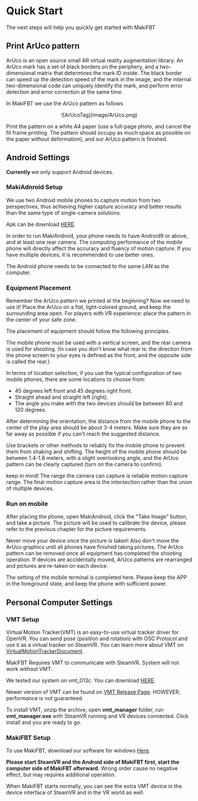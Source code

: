 # Quick Start

The next steps will help you quickly get started with MakiFBT

## Print ArUco pattern

ArUco is an open source small AR virtual reality augmentation library. An ArUco mark has a set of black borders on the periphery, and a two-dimensional matrix that determines the mark ID inside. The black border can speed up the detection speed of the mark in the image, and the internal two-dimensional code can uniquely identify the mark, and perform error detection and error correction at the same time.

In MakiFBT we use the ArUco pattern as follows

<center>![ArUcoTag](image/ArUco.png)</center>

Print the pattern on a white A4 paper (use a full-page photo, and cancel the fit frame printing. The pattern should occupy as much space as possible on the paper without deformation), and our ArUco pattern is finished.

## Android Settings

**Currently** we only support Android devices.

### MakiAdnroid Setup

We use two Android mobile phones to capture motion from two perspectives, thus achieving higher capture accuracy and better results than the same type of single-camera solutions.

Apk can be download [HERE](https://drive.google.com/drive/my-drive).

In order to run MakiAndroid, your phone needs to have Android9 or above, and at least one rear camera. The computing performance of the mobile phone will directly affect the accuracy and fluency of motion capture. If you have multiple devices, it is recommended to use better ones.

The Android phone needs to be connected to the same LAN as the computer.

### Equipment Placement

Remember the ArUco pattern we printed at the beginning? Now we need to use it! Place the ArUco on a flat, light-colored ground, and keep the surrounding area open. For players with VR experience: place the pattern in the center of your safe zone.

The placement of equipment should follow the following principles.

The mobile phone must be used with a vertical screen, and the rear camera is used for shooting. (In case you don't know what rear is: the direction from the phone screen to your eyes is defined as the front, and the opposite side is called the rear.)

In terms of location selection, if you use the typical configuration of two mobile phones, there are some locations to choose from:

- 45 degrees left front and 45 degrees right front.
- Straight ahead and straight left (right).
- The angle you make with the two devices should be between 80 and 120 degrees.

After determining the orientation, the distance from the mobile phone to the center of the play area should be about 3-4 meters. Make sure they are as far away as possible if you can't reach the suggested distance.

Use brackets or other methods to reliably fix the mobile phone to prevent them from shaking and shifting. The height of the mobile phone should be between 1.4-1.8 meters, with a slight overlooking angle, and the ArUco pattern can be clearly captured (turn on the camera to confirm).

keep in mind! The range the camera can capture is reliable motion capture range. The final motion capture area is the intersection rather than the union of multiple devices.

### Run on mobile

After placing the phone, open MakiAndroid, click the "Take Image" button, and take a picture. The picture will be used to calibrate the device, please refer to the previous chapter for the picture requirements.

Never move your device once the picture is taken! Also don't move the ArUco graphics until all phones have finished taking pictures. The ArUco pattern can be removed once all equipment has completed the shooting operation. If devices are accidentally moved, ArUco patterns are rearranged and pictures are re-taken on each device.

The setting of the mobile terminal is completed here. Please keep the APP in the foreground state, and keep the phone with sufficient power.

## Personal Computer Settings

### VMT Setup

Virtual Motion Tracker(VMT) is an easy-to-use virtual tracker driver for OpenVR. You can send pose (position and rotation) with OSC Protocol and use it as a virtual tracker on SteamVR. You can learn more about VMT on [VirtualMotionTrackerDocument](https://gpsnmeajp.github.io/VirtualMotionTrackerDocument/).

MakiFBT Requires VMT to communicate with SteamVR. System will not work without VMT.

We tested our system on vmt_013c. You can download [HERE](https://github.com/gpsnmeajp/VirtualMotionTracker/releases/download/v0.13c/vmt_013c.zip).

Newer version of VMT can be found on [VMT Release Page](https://github.com/gpsnmeajp/VirtualMotionTracker/releases). HOWEVER, performance is not guaranteed.

To install VMT, unzip the archive, open **vmt_manager** folder, run **vmt_manager.exe** with SteamVR running and VR devices connected. Click install and you are ready to go.

### MakiFBT Setup

To use MakiFBT, download our software for windows [Here](https://drive.google.com/drive/my-drive).

**Please start SteamVR and the Android side of MakiFBT first, start the computer side of MakiFBT afterward.** Wrong order cause no negative effect, but may requires additional operation.

When MakiFBT starts normally, you can see the extra VMT device in the device interface of SteamVR and in the VR world as well.
